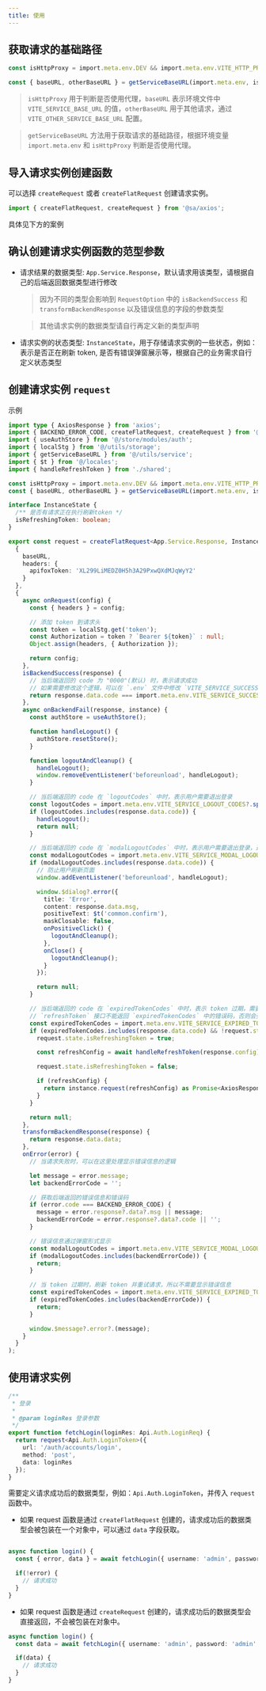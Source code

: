 ```yaml
---
title: 使用
---
```



## 获取请求的基础路径

```ts copy
const isHttpProxy = import.meta.env.DEV && import.meta.env.VITE_HTTP_PROXY === 'Y';

const { baseURL, otherBaseURL } = getServiceBaseURL(import.meta.env, isHttpProxy);
```
> `isHttpProxy` 用于判断是否使用代理，`baseURL` 表示环境文件中 `VITE_SERVICE_BASE_URL` 的值，`otherBaseURL` 用于其他请求，通过 `VITE_OTHER_SERVICE_BASE_URL` 配置。

> `getServiceBaseURL` 方法用于获取请求的基础路径，根据环境变量 `import.meta.env` 和 `isHttpProxy` 判断是否使用代理。

## 导入请求实例创建函数

可以选择 `createRequest` 或者 `createFlatRequest` 创建请求实例。

```ts copy
import { createFlatRequest, createRequest } from '@sa/axios';
```

具体见下方的案例

## 确认创建请求实例函数的范型参数

- 请求结果的数据类型: `App.Service.Response`，默认请求用该类型，请根据自己的后端返回数据类型进行修改
  > 因为不同的类型会影响到 `RequestOption` 中的 `isBackendSuccess` 和 `transformBackendResponse` 以及错误信息的字段的参数类型

  > 其他请求实例的数据类型请自行再定义新的类型声明

- 请求实例的状态类型: `InstanceState`，用于存储请求实例的一些状态，例如：表示是否正在刷新 token, 是否有错误弹窗展示等，根据自己的业务需求自行定义状态类型

## 创建请求实例 `request`

示例

```ts copy
import type { AxiosResponse } from 'axios';
import { BACKEND_ERROR_CODE, createFlatRequest, createRequest } from '@sa/axios';
import { useAuthStore } from '@/store/modules/auth';
import { localStg } from '@/utils/storage';
import { getServiceBaseURL } from '@/utils/service';
import { $t } from '@/locales';
import { handleRefreshToken } from './shared';

const isHttpProxy = import.meta.env.DEV && import.meta.env.VITE_HTTP_PROXY === 'Y';
const { baseURL, otherBaseURL } = getServiceBaseURL(import.meta.env, isHttpProxy);

interface InstanceState {
  /** 是否有请求正在执行刷新token */
  isRefreshingToken: boolean;
}

export const request = createFlatRequest<App.Service.Response, InstanceState>(
  {
    baseURL,
    headers: {
      apifoxToken: 'XL299LiMEDZ0H5h3A29PxwQXdMJqWyY2'
    }
  },
  {
    async onRequest(config) {
      const { headers } = config;

      // 添加 token 到请求头
      const token = localStg.get('token');
      const Authorization = token ? `Bearer ${token}` : null;
      Object.assign(headers, { Authorization });

      return config;
    },
    isBackendSuccess(response) {
      // 当后端返回的 code 为 "0000"(默认) 时，表示请求成功
      // 如果需要修改这个逻辑，可以在 `.env` 文件中修改 `VITE_SERVICE_SUCCESS_CODE`
      return response.data.code === import.meta.env.VITE_SERVICE_SUCCESS_CODE;
    },
    async onBackendFail(response, instance) {
      const authStore = useAuthStore();

      function handleLogout() {
        authStore.resetStore();
      }

      function logoutAndCleanup() {
        handleLogout();
        window.removeEventListener('beforeunload', handleLogout);
      }

      // 当后端返回的 code 在 `logoutCodes` 中时，表示用户需要退出登录
      const logoutCodes = import.meta.env.VITE_SERVICE_LOGOUT_CODES?.split(',') || [];
      if (logoutCodes.includes(response.data.code)) {
        handleLogout();
        return null;
      }

      // 当后端返回的 code 在 `modalLogoutCodes` 中时，表示用户需要退出登录，通过弹窗形式提醒
      const modalLogoutCodes = import.meta.env.VITE_SERVICE_MODAL_LOGOUT_CODES?.split(',') || [];
      if (modalLogoutCodes.includes(response.data.code)) {
        // 防止用户刷新页面
        window.addEventListener('beforeunload', handleLogout);

        window.$dialog?.error({
          title: 'Error',
          content: response.data.msg,
          positiveText: $t('common.confirm'),
          maskClosable: false,
          onPositiveClick() {
            logoutAndCleanup();
          },
          onClose() {
            logoutAndCleanup();
          }
        });

        return null;
      }

      // 当后端返回的 code 在 `expiredTokenCodes` 中时，表示 token 过期，需要刷新 token
      // `refreshToken` 接口不能返回 `expiredTokenCodes` 中的错误码，否则会死循环，应该返回 `logoutCodes` 或 `modalLogoutCodes`
      const expiredTokenCodes = import.meta.env.VITE_SERVICE_EXPIRED_TOKEN_CODES?.split(',') || [];
      if (expiredTokenCodes.includes(response.data.code) && !request.state.isRefreshingToken) {
        request.state.isRefreshingToken = true;

        const refreshConfig = await handleRefreshToken(response.config);

        request.state.isRefreshingToken = false;

        if (refreshConfig) {
          return instance.request(refreshConfig) as Promise<AxiosResponse>;
        }
      }

      return null;
    },
    transformBackendResponse(response) {
      return response.data.data;
    },
    onError(error) {
      // 当请求失败时，可以在这里处理显示错误信息的逻辑

      let message = error.message;
      let backendErrorCode = '';

      // 获取后端返回的错误信息和错误码
      if (error.code === BACKEND_ERROR_CODE) {
        message = error.response?.data?.msg || message;
        backendErrorCode = error.response?.data?.code || '';
      }

      // 错误信息通过弹窗形式显示
      const modalLogoutCodes = import.meta.env.VITE_SERVICE_MODAL_LOGOUT_CODES?.split(',') || [];
      if (modalLogoutCodes.includes(backendErrorCode)) {
        return;
      }

      // 当 token 过期时，刷新 token 并重试请求，所以不需要显示错误信息
      const expiredTokenCodes = import.meta.env.VITE_SERVICE_EXPIRED_TOKEN_CODES?.split(',') || [];
      if (expiredTokenCodes.includes(backendErrorCode)) {
        return;
      }

      window.$message?.error?.(message);
    }
  }
);
```

## 使用请求实例

```ts copy
/**
 * 登录
 *
 * @param loginRes 登录参数
 */
export function fetchLogin(loginRes: Api.Auth.LoginReq) {
  return request<Api.Auth.LoginToken>({
    url: '/auth/accounts/login',
    method: 'post',
    data: loginRes
  });
}
```

需要定义请求成功后的数据类型，例如：`Api.Auth.LoginToken`，并传入 `request` 函数中。

- 如果 request 函数是通过 `createFlatRequest` 创建的，请求成功后的数据类型会被包装在一个对象中，可以通过 `data` 字段获取。

```ts copy

async function login() {
  const { error, data } = await fetchLogin({ username: 'admin', password: 'admin' });

  if(!error) {
    // 请求成功
  }
}

```
- 如果 request 函数是通过 `createRequest` 创建的，请求成功后的数据类型会直接返回，不会被包装在对象中。

```ts copy
async function login() {
  const data = await fetchLogin({ username: 'admin', password: 'admin' });

  if(data) {
    // 请求成功
  }
}
```
